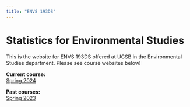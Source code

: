 ```yaml
---
title: "ENVS 193DS"
---
```


# Statistics for Environmental Studies

This is the website for ENVS 193DS offered at UCSB in the Environmental Studies department. Please see course websites below!  

**Current course:**  
[Spring 2024](https://spring-2024.envs-193ds.com/)  


**Past courses:**  
[Spring 2023](https://spring-2023.envs-193ds.com/)
